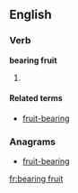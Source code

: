 ==English==

===Verb===
'''bearing fruit'''

# {{present participle of|[[bear fruit]]}}

====Related terms====
* [[fruit-bearing]]

===Anagrams===
* [[fruit-bearing#English|fruit-bearing]]

[[fr:bearing fruit]]